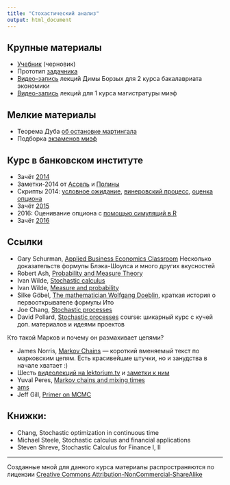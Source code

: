 ```yaml
---
title: "Стохастический анализ"
output: html_document
---
```


Крупные материалы
-----------------
* [Учебник](https://github.com/bdemeshev/sc_book/raw/master/sc_book.pdf) (черновик)
* Прототип [задачника](https://github.com/bdemeshev/sc401/raw/master/sc_pset/sc_problems_main.pdf)
* [Видео-запись](http://www.youtube.com/playlist?list=PL1poMUvVlAqeZOvhE75ViZPKnCTmWLRxf) лекций Димы Борзых для 2 курса бакалавриата экономики
* [Видео-запись](https://vimeo.com/album/2609503)  лекций для 1 курса магистратуры миэф

Мелкие материалы
----------------
* Теорема Дуба [об остановке мартингала](https://github.com/bdemeshev/sc401/raw/master/stop_theorem/stop_theorem_main.pdf)
* Подборка [экзаменов миэф](https://github.com/bdemeshev/sc401/raw/master/matek2_collect/matek2_collection.pdf)


Курс в банковском институте
---------------------------
* Зачёт [2014](https://github.com/bdemeshev/sc401/raw/master/binst_2014/zachet_14/zach_14.pdf)
* Заметки-2014 от [Ассель](https://github.com/bdemeshev/sc401/raw/master/binst_2014/binst_sc_assel_notes.pdf)
и [Полины](https://github.com/bdemeshev/sc401/raw/master/binst_2014/binst_sc_polina_notes.pdf)
* Скрипты 2014: [условное ожидание](https://github.com/bdemeshev/sc401/raw/master/binst_2014/binst_2014_01_25_cond_exp.R), [винеровский процесс](https://github.com/bdemeshev/sc401/raw/master/binst_2014/binst_2014_3_wiener_ito.R), [оценка опциона](https://github.com/bdemeshev/sc401/raw/master/binst_2014/binst_2014_option_price.R)
* Зачёт [2015](https://github.com/bdemeshev/sc401/raw/master/binst_2015/zachet_15.pdf)
* 2016: Оценивание опциона с [помощью симуляций в R](https://github.com/bdemeshev/sc401/raw/master/binst_2016/sem_01.R)
* Зачёт [2016](https://github.com/bdemeshev/sc401/raw/master/binst_2016/zach_16/zach_16.pdf)


Ссылки
------
* Gary Schurman, [Applied Business Economics Classroom](http://www.appliedbusinesseconomics.com/webClassroom.htm) Несколько доказательств формулы Блэка-Шоулса и много других вкусностей
* Robert Ash, [Probability and Measure Theory](http://www.lce.esalq.usp.br/arquivos/aulas/2011/LCE5866/ebooksclub.org__Probability__amp__Measure_Theory__Second_Edition.pdf)
* Ivan Wilde, [Stochastic calculus](http://homepage.ntlworld.com/ivan.wilde/notes/sa/index.html)
* Ivan Wilde, [Measure and probability](http://homepage.ntlworld.com/ivan.wilde/notes/mip/index.html)
* Silke Göbel, [The mathematician Wolfgang Doeblin](http://www.zentralblatt-math.org/year-of-mathematics/yom-11.pdf), краткая история о первооткрывателе формулы Ито
* Joe Chang, [Stochastic processes](http://www.stat.yale.edu/~pollard/Courses/251.spring09/Handouts/Chang-notes.pdf)
* David Pollard, [Stochastic processes](http://www.stat.yale.edu/~pollard/Courses/251.spring09/) course: шикарный курс с кучей доп. материалов и идеями проектов

Кто такой Марков и почему он размахивает цепями? 

* James Norris, [Markov Chains](http://www.statslab.cam.ac.uk/~rrw1/markov/M.pdf) --- короткий вменяемый текст по марковским цепям. Есть красивейшие штучки, но и занудства в начале хватает :)
* Шесть [видеолекций на lektorium.tv](https://www.lektorium.tv/course/22882) и [заметки к ним](http://www.win.tue.nl/~jkomjath/SPBlecturenotes.pdf)
* Yuval Peres, [Markov chains and mixing times](http://www.cs.cmu.edu/~15859n/RelatedWork/MarkovChains-MixingTimes.pdf)
* [ams](http://www.ams.org/bookstore/pspdf/mbk-58-prev.pdf)
* Jeff Gill, [Primer on MCMC](http://www4.stat.ncsu.edu/~sghosh/TEACHING/st790/lectures/GillMCMC.pdf)



Книжки:
-------
* Chang, Stochastic optimization in continuous time
* Michael Steele, Stochastic calculus and financial applications
* Steven Shreve, Stochastic Calculus for Finance I, II

-------
Созданные мной для данного курса материалы распространяются по лицензии [Creative Commons Attribution-NonCommercial-ShareAlike](http://creativecommons.org/licenses/by-nc-sa/3.0/deed.ru)